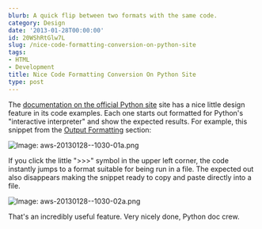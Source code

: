 ```yaml
---
blurb: A quick flip between two formats with the same code.
category: Design
date: '2013-01-28T00:00:00'
id: 20WShRtGlw7L
slug: /nice-code-formatting-conversion-on-python-site
tags:
- HTML
- Development
title: Nice Code Formatting Conversion On Python Site
type: post
---
```


The [documentation on the official Python site][1] site has a nice little design feature in its code examples. Each one starts out formatted for Python's "interactive interpreter" and show the expected results. For example, this snippet from the [Output Formatting][2] section:

![Image: aws-20130128--1030-01a.png](/aws-20130128--1030-01a.png)

If you click the little ">>>" symbol in the upper left corner, the code instantly jumps to a format suitable for being run in a file. The expected out also disappears making the snippet ready to copy and paste directly into a file. 

![Image: aws-20130128--1030-02a.png](/aws-20130128--1030-02a.png)

That's an incredibly useful feature. Very nicely done, Python doc crew.



[1]: http://python.org/doc/
[2]: http://docs.python.org/3/tutorial/stdlib2.html#output-formatting